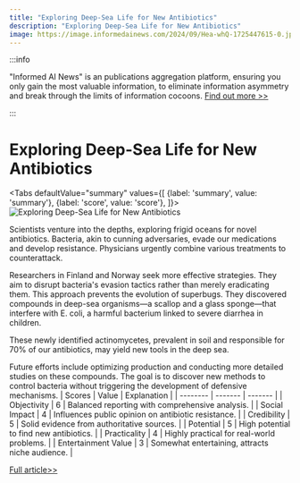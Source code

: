 ```yaml
---
title: "Exploring Deep-Sea Life for New Antibiotics"
description: "Exploring Deep-Sea Life for New Antibiotics"
image: https://image.informedainews.com/2024/09/Hea-whQ-1725447615-0.jpg
---
```



:::info

"Informed AI News" is an publications aggregation platform, ensuring you only gain the most valuable information, to eliminate information asymmetry and break through the limits of information cocoons.  [Find out more >>](/)

:::

# Exploring Deep-Sea Life for New Antibiotics


<Tabs
	defaultValue="summary"
	values={[
	{label: 'summary', value: 'summary'},
	{label: 'score', value: 'score'},
]}>
<TabItem value="summary">
<img
  src="https://image.informedainews.com/2024/09/Hea-whQ-1725447615-0.jpg"
  alt="Exploring Deep-Sea Life for New Antibiotics"
/>



Scientists venture into the depths, exploring frigid oceans for novel antibiotics. Bacteria, akin to cunning adversaries, evade our medications and develop resistance. Physicians urgently combine various treatments to counterattack.

Researchers in Finland and Norway seek more effective strategies. They aim to disrupt bacteria's evasion tactics rather than merely eradicating them. This approach prevents the evolution of superbugs. They discovered compounds in deep-sea organisms—a scallop and a glass sponge—that interfere with E. coli, a harmful bacterium linked to severe diarrhea in children.

These newly identified actinomycetes, prevalent in soil and responsible for 70% of our antibiotics, may yield new tools in the deep sea.

Future efforts include optimizing production and conducting more detailed studies on these compounds. The goal is to discover new methods to control bacteria without triggering the development of defensive mechanisms.
</TabItem>
<TabItem value="score">
	| Scores     | Value   | Explanation |
	| -------- | ------- | ------- |
	| Objectivity  | 6    | Balanced reporting with comprehensive analysis.    |
	| Social Impact | 4     | Influences public opinion on antibiotic resistance.    |
	| Credibility    | 5    | Solid evidence from authoritative sources.    |
	| Potential    | 5    | High potential to find new antibiotics.    |
	| Practicality    | 4    | Highly practical for real-world problems.    |
	| Entertainment Value    | 3    | Somewhat entertaining, attracts niche audience.    |
</TabItem>
</Tabs>

[Full article>>](https://www.cnbeta.com.tw/articles/science/1444489.htm)
